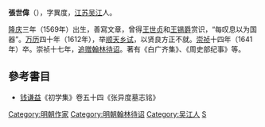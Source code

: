 '''張世偉'''（{{bd|1569年||1641年|catIdx=Z}}），字異度，[[江苏|江苏]][[吴江|吴江]]人。

[[隆庆_(明朝)|隆庆]]三年（1569年）出生，善寫文章，曾得[[王世贞|王世贞]]和[[王锡爵|王锡爵]]赏识，“每叹息以为国器”。[[万历|万历]]四十年（1612年），举[[顺天府|顺天]][[乡试|乡试]]，以贤良方正不就。[[崇祯|崇祯]]十四年（1641年）卒。崇祯十七年，[[追赠|追赠]][[翰林待诏|翰林待诏]]。著有《白广齐集》、《周史部纪事》等。

==參考書目==
*[[钱谦益|钱谦益]]《初学集》卷五十四《张异度墓志铭》

{{Normdaten}}
{{DEFAULTSORT:Zhang Shiwei}}
[[Category:明朝作家|Category:明朝作家]]
[[Category:明朝翰林待诏|Category:明朝翰林待诏]]
[[Category:吴江人|Category:吴江人]]
[[Category:张姓|S]]
{{明朝人小作品}}